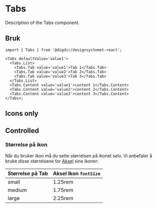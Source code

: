 

<Meta of={TabsStories} />

# Tabs

Description of the Tabs component.

<Primary />
<Controls />

## Bruk

```tsx
import { Tabs } from '@digdir/designsystemet-react';

<Tabs defaultValue='value1'>
  <Tabs.List>
    <Tabs.Tab value='value1'>Tab 1</Tabs.Tab>
    <Tabs.Tab value='value2'>Tab 2</Tabs.Tab>
    <Tabs.Tab value='value3'>Tab 3</Tabs.Tab>
  </Tabs.List>
  <Tabs.Content value='value1'>content 1</Tabs.Content>
  <Tabs.Content value='value2'>content 2</Tabs.Content>
  <Tabs.Content value='value3'>content 3</Tabs.Content>
</Tabs>;
```

## Icons only

<Canvas of={TabsStories.IconsOnly} />

## Controlled

<Canvas of={TabsStories.Controlled} />

### Størrelse på ikon

Når du bruker ikon må du sette størrelsen på ikonet selv. Vi anbefaler å bruke disse størrelsene for [Aksel](https://aksel.nav.no/ikoner) sine ikoner:

| Størrelse på Tab | Aksel Ikon `fontSize` |
| :--------------- | :-------------------- |
| small            | 1.25rem               |
| medium           | 1.75rem               |
| large            | 2.25rem               |
